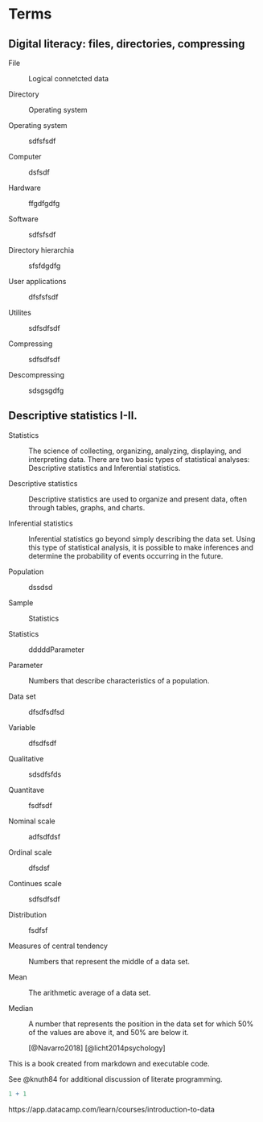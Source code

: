 # Terms

## Digital literacy: files, directories, compressing

File

:   Logical connetcted data

Directory

:   Operating system

Operating system

:   sdfsfsdf

Computer

:   dsfsdf

Hardware

:   ffgdfgdfg

Software

:   sdfsfsdf

Directory hierarchia

:   sfsfdgdfg

User applications

:   dfsfsfsdf

Utilites

:   sdfsdfsdf

Compressing

:   sdfsdfsdf

Descompressing

:   sdsgsgdfg

## Descriptive statistics I-II.

Statistics

:   The science of collecting, organizing, analyzing, displaying, and
    interpreting data. There are two basic types of statistical
    analyses: Descriptive statistics and Inferential statistics.

Descriptive statistics

:   Descriptive statistics are used to organize and present data, often
    through tables, graphs, and charts.

Inferential statistics

:   Inferential statistics go beyond simply describing the data set.
    Using this type of statistical analysis, it is possible to make
    inferences and determine the probability of events occurring in the
    future.

Population

:   dssdsd

Sample

:   Statistics

Statistics

:   dddddParameter

Parameter

:   Numbers that describe characteristics of a population.

Data set

:   dfsdfsdfsd

Variable

:   dfsdfsdf

Qualitative

:   sdsdfsfds

Quantitave

:   fsdfsdf

Nominal scale

:   adfsdfdsf

Ordinal scale

:   dfsdsf

Continues scale

:   sdfsdfsdf

Distribution

:   fsdfsf

Measures of central tendency

:   Numbers that represent the middle of a data set.

Mean

:   The arithmetic average of a data set.

Median

:   A number that represents the position in the data set for which 50%
    of the values are above it, and 50% are below it.

:   [@Navarro2018] [@licht2014psychology]


This is a book created from markdown and executable code.

See @knuth84 for additional discussion of literate programming.

```{r}
1 + 1
```

https://app.datacamp.com/learn/courses/introduction-to-data


